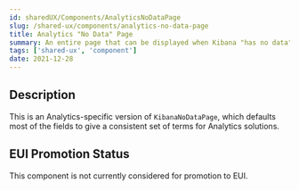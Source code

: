 ```yaml
---
id: sharedUX/Components/AnalyticsNoDataPage
slug: /shared-ux/components/analytics-no-data-page
title: Analytics "No Data" Page
summary: An entire page that can be displayed when Kibana "has no data", specifically for Analytics.
tags: ['shared-ux', 'component']
date: 2021-12-28
---
```


## Description

This is an Analytics-specific version of `KibanaNoDataPage`, which defaults most of the fields to give a consistent set of terms for Analytics solutions.

## EUI Promotion Status

This component is not currently considered for promotion to EUI.
